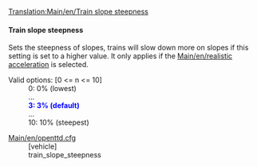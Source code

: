 [[Translation:Main/en/Train slope steepness]]
{{en/-}}{{en/Feature|1.1|align="right"|text=(since 1.0.0)}}
==== Train slope steepness====
Sets the steepness of slopes, trains will slow down more on slopes if this setting is set to a higher value. It only applies if the [[Main/en/realistic acceleration]] is selected.

;Valid options<nowiki>:</nowiki> [0 <= n <= 10]
: 0: 0% (lowest)
: ...
: <span style="color:blue">'''3: 3% (default)'''</span>
: ...
: 10: 10% (steepest)

;[[Main/en/openttd.cfg]]
:[vehicle]
:train_slope_steepness